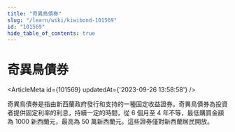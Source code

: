 ```yaml
---
title: "奇異鳥債券"
slug: "/learn/wiki/kiwibond-101569"
id: "101569"
hide_table_of_contents: true
---
```



# 奇異鳥債券

<ArticleMeta id={101569} updatedAt={'2023-09-26 13:58:58'} />
<div className='border-solid border-b border-t-0 my-4 border-[var(--ifm-color-gray-300)]' />

奇異鳥債券是指由新西蘭政府發行和支持的一種固定收益證券。奇異鳥債券為投資者提供固定利率的利息，持續一定的時間，從 6 個月至 4 年不等，最低購買金額為 1000 新西蘭元，最高為 50 萬新西蘭元。這些證券僅對新西蘭居民開放。
